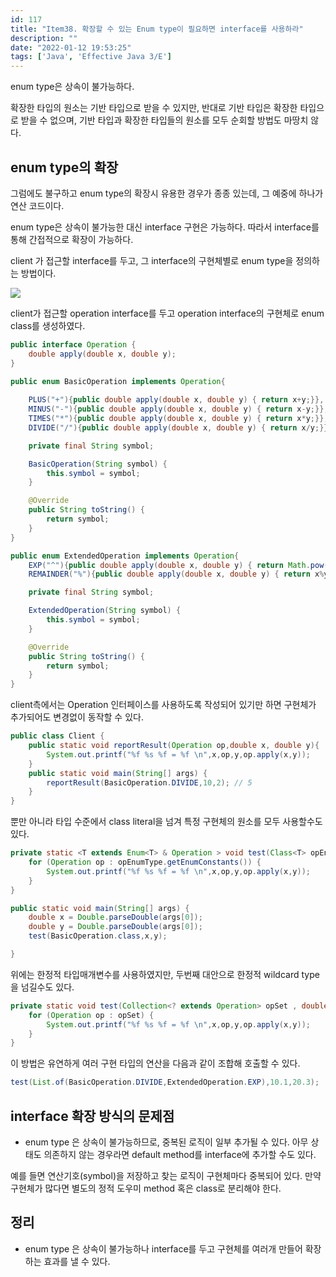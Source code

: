 ```yaml
---
id: 117
title: "Item38. 확장할 수 있는 Enum type이 필요하면 interface를 사용하라"
description: ""
date: "2022-01-12 19:53:25"
tags: ['Java', 'Effective Java 3/E']
---
```

enum type은 상속이 불가능하다.  

확장한 타입의 원소는 기반 타입으로 받을 수 있지만, 반대로 기반 타입은 확장한 타입으로 받을 수 없으며, 기반 타입과 확장한 타입들의 원소를 모두 순회할 방법도 마땅치 않다. 


## enum type의 확장 

그럼에도 불구하고 enum type의 확장시 유용한 경우가 종종 있는데, 그 예중에 하나가 연산 코드이다. 

enum type은 상속이 불가능한 대신 interface 구현은 가능하다. 따라서 interface를 통해 간접적으로 확장이 가능하다. 

client 가 접근할 interface를 두고, 그 interface의 구현체별로 enum type을 정의하는 방법이다. 

![](/images/Item38-01.png)


client가 접근할 operation interface를 두고 operation interface의 구현체로 enum class를 생성하였다. 



```java
public interface Operation {
    double apply(double x, double y);
}

```
```java
public enum BasicOperation implements Operation{
    
    PLUS("+"){public double apply(double x, double y) { return x+y;}},
    MINUS("-"){public double apply(double x, double y) { return x-y;}},
    TIMES("*"){public double apply(double x, double y) { return x*y;}},
    DIVIDE("/"){public double apply(double x, double y) { return x/y;}};

    private final String symbol;

    BasicOperation(String symbol) {
        this.symbol = symbol;
    }

    @Override
    public String toString() {
        return symbol;
    }
}

public enum ExtendedOperation implements Operation{
    EXP("^"){public double apply(double x, double y) { return Math.pow(x,y);}},
    REMAINDER("%"){public double apply(double x, double y) { return x%y;}};

    private final String symbol;

    ExtendedOperation(String symbol) {
        this.symbol = symbol;
    }

    @Override
    public String toString() {
        return symbol;
    }
}
```

client측에서는 Operation 인터페이스를 사용하도록 작성되어 있기만 하면 구현체가 추가되어도 변경없이 동작할 수 있다. 

```java
public class Client {
    public static void reportResult(Operation op,double x, double y){
        System.out.printf("%f %s %f = %f \n",x,op,y,op.apply(x,y));
    }
    public static void main(String[] args) {
        reportResult(BasicOperation.DIVIDE,10,2); // 5
    }
}
```

뿐만 아니라 타입 수준에서 class literal을 넘겨 특정 구현체의 원소를 모두 사용할수도 있다.

```java
private static <T extends Enum<T> & Operation > void test(Class<T> opEnumType , double x , double y){
    for (Operation op : opEnumType.getEnumConstants()) {
        System.out.printf("%f %s %f = %f \n",x,op,y,op.apply(x,y));
    }
}

public static void main(String[] args) {
    double x = Double.parseDouble(args[0]);
    double y = Double.parseDouble(args[0]);
    test(BasicOperation.class,x,y);

}
```

위에는 한정적 타입매개변수를 사용하였지만, 두번째 대안으로 한정적 wildcard type을 넘길수도 있다.

```java
private static void test(Collection<? extends Operation> opSet , double x, double y){
    for (Operation op : opSet) {
        System.out.printf("%f %s %f = %f \n",x,op,y,op.apply(x,y));
    }
}
```
이 방법은 유연하게 여러 구현 타입의 연산을 다음과 같이 조합해 호출할 수 있다.

```java
test(List.of(BasicOperation.DIVIDE,ExtendedOperation.EXP),10.1,20.3);
```

## interface 확장 방식의 문제점 

- enum type 은 상속이 불가능하므로, 중복된 로직이 일부 추가될 수 있다. 아무 상태도 의존하지 않는 경우라면 default method를 interface에 추가할 수도 있다. 

예를 들면 연산기호(symbol)을 저장하고 찾는 로직이 구현체마다 중복되어 있다. 만약 구현체가 많다면 별도의 정적 도우미 method 혹은 class로 분리해야 한다. 

## 정리

- enum type 은 상속이 불가능하나 interface를 두고 구현체를 여러개 만들어 확장하는 효과를 낼 수 있다.